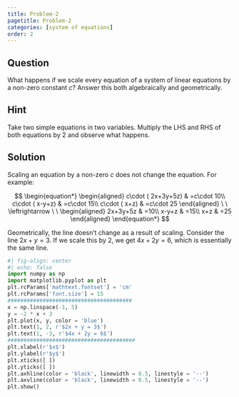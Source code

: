 ```yaml
---
title: Problem-2
pagetitle: Problem-2
categories: [system of equations]
order: 2
---
```


## Question

What happens if we scale every equation of a system of linear equations by a non-zero constant $c$? Answer this both algebraically and geometrically.

## Hint

Take two simple equations in two variables. Multiply the LHS and RHS of both equations by $2$ and observe what happens.


## Solution

Scaling an equation by a non-zero $c$ does not change the equation. For example:

$$
\begin{equation*}
\begin{aligned}
c\cdot ( 2x+3y+5z) & =c\cdot 10\\
c\cdot ( x-y+z) & =c\cdot 15\\
c\cdot ( x+z) & =c\cdot 25
\end{aligned} \ \ \leftrightarrow \ \ \begin{aligned}
2x+3y+5z & =10\\
x-y+z & =15\\
x+z & =25
\end{aligned}
\end{equation*}
$$

Geometrically, the line doesn't change as a result of scaling. Consider the line $2x + y = 3$. If we scale this by $2$, we get $4x + 2y = 6$, which is essentially the same line.

```python
#| fig-align: center
#| echo: false
import numpy as np
import matplotlib.pyplot as plt
plt.rcParams['mathtext.fontset'] = 'cm'
plt.rcParams['font.size'] = 15
#######################################
x = np.linspace(-1, 5)
y = -2 * x + 3
plt.plot(x, y, color = 'blue')
plt.text(1, 2, r'$2x + y = 3$')
plt.text(1, -3, r'$4x + 2y = 6$')
########################################
plt.xlabel(r'$x$')
plt.ylabel(r'$y$')
plt.xticks([ ])
plt.yticks([ ])
plt.axhline(color = 'black', linewidth = 0.5, linestyle = '--')
plt.axvline(color = 'black', linewidth = 0.5, linestyle = '--')
plt.show()
```

